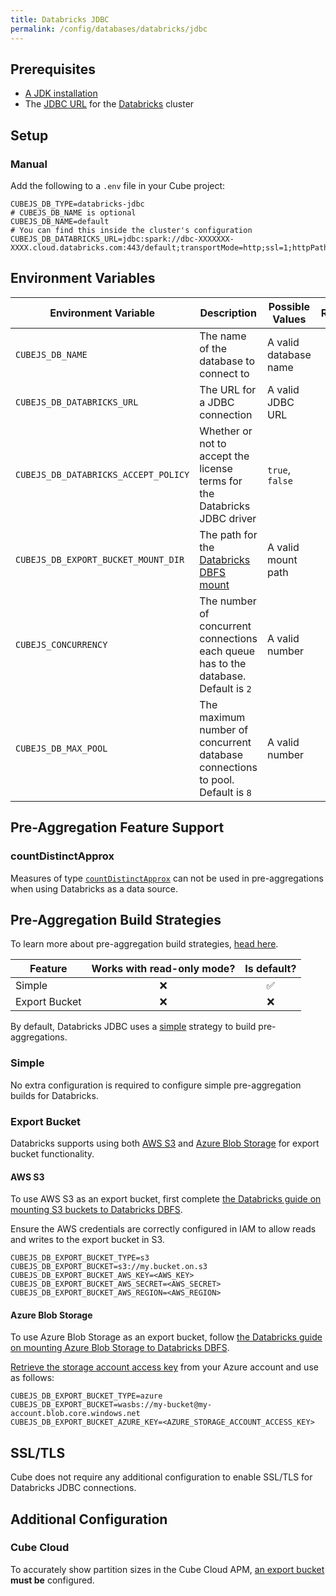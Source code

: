 ```yaml
---
title: Databricks JDBC
permalink: /config/databases/databricks/jdbc
---
```


## Prerequisites

- [A JDK installation][gh-cubejs-jdbc-install]
- The [JDBC URL][databricks-docs-jdbc-url] for the [Databricks][databricks]
  cluster

## Setup

### Manual

Add the following to a `.env` file in your Cube project:

```dotenv
CUBEJS_DB_TYPE=databricks-jdbc
# CUBEJS_DB_NAME is optional
CUBEJS_DB_NAME=default
# You can find this inside the cluster's configuration
CUBEJS_DB_DATABRICKS_URL=jdbc:spark://dbc-XXXXXXX-XXXX.cloud.databricks.com:443/default;transportMode=http;ssl=1;httpPath=sql/protocolv1/o/XXXXX/XXXXX;AuthMech=3;UID=token;PWD=XXXXX
```

## Environment Variables

| Environment Variable                 | Description                                                                         | Possible Values       | Required |
| ------------------------------------ | ----------------------------------------------------------------------------------- | --------------------- | :------: |
| `CUBEJS_DB_NAME`                     | The name of the database to connect to                                              | A valid database name |    ✅    |
| `CUBEJS_DB_DATABRICKS_URL`           | The URL for a JDBC connection                                                       | A valid JDBC URL      |    ✅    |
| `CUBEJS_DB_DATABRICKS_ACCEPT_POLICY` | Whether or not to accept the license terms for the Databricks JDBC driver           | `true`, `false`       |    ✅    |
| `CUBEJS_DB_EXPORT_BUCKET_MOUNT_DIR`  | The path for the [Databricks DBFS mount][databricks-docs-dbfs]                      | A valid mount path    |    ❌    |
| `CUBEJS_CONCURRENCY`                 | The number of concurrent connections each queue has to the database. Default is `2` | A valid number        |    ❌    |
| `CUBEJS_DB_MAX_POOL`                 | The maximum number of concurrent database connections to pool. Default is `8`       | A valid number        |    ❌    |

## Pre-Aggregation Feature Support

### countDistinctApprox

Measures of type
[`countDistinctApprox`][ref-schema-ref-types-formats-countdistinctapprox] can
not be used in pre-aggregations when using Databricks as a data source.

## Pre-Aggregation Build Strategies

<InfoBox>

To learn more about pre-aggregation build strategies, [head
here][ref-caching-using-preaggs-build-strats].

</InfoBox>

| Feature       | Works with read-only mode? | Is default? |
| ------------- | :------------------------: | :---------: |
| Simple        |             ❌             |     ✅      |
| Export Bucket |             ❌             |     ❌      |

By default, Databricks JDBC uses a [simple][self-preaggs-simple] strategy to
build pre-aggregations.

### Simple

No extra configuration is required to configure simple pre-aggregation builds
for Databricks.

### Export Bucket

Databricks supports using both [AWS S3][aws-s3] and [Azure Blob
Storage][azure-bs] for export bucket functionality.

#### AWS S3

To use AWS S3 as an export bucket, first complete [the Databricks guide on
mounting S3 buckets to Databricks DBFS][databricks-docs-dbfs-s3].

<InfoBox>

Ensure the AWS credentials are correctly configured in IAM to allow reads and
writes to the export bucket in S3.

</InfoBox>

```dotenv
CUBEJS_DB_EXPORT_BUCKET_TYPE=s3
CUBEJS_DB_EXPORT_BUCKET=s3://my.bucket.on.s3
CUBEJS_DB_EXPORT_BUCKET_AWS_KEY=<AWS_KEY>
CUBEJS_DB_EXPORT_BUCKET_AWS_SECRET=<AWS_SECRET>
CUBEJS_DB_EXPORT_BUCKET_AWS_REGION=<AWS_REGION>
```

#### Azure Blob Storage

To use Azure Blob Storage as an export bucket, follow [the Databricks guide on
mounting Azure Blob Storage to Databricks DBFS][databricks-docs-dbfs-azure].

[Retrieve the storage account access key][azure-bs-docs-get-key] from your Azure
account and use as follows:

```dotenv
CUBEJS_DB_EXPORT_BUCKET_TYPE=azure
CUBEJS_DB_EXPORT_BUCKET=wasbs://my-bucket@my-account.blob.core.windows.net
CUBEJS_DB_EXPORT_BUCKET_AZURE_KEY=<AZURE_STORAGE_ACCOUNT_ACCESS_KEY>
```

## SSL/TLS

Cube does not require any additional configuration to enable SSL/TLS for
Databricks JDBC connections.

## Additional Configuration

### Cube Cloud

To accurately show partition sizes in the Cube Cloud APM, [an export
bucket][self-preaggs-export-bucket] **must be** configured.

[aws-s3]: https://aws.amazon.com/s3/
[azure-bs]: https://azure.microsoft.com/en-gb/services/storage/blobs/
[azure-bs-docs-get-key]:
  https://docs.microsoft.com/en-us/azure/storage/common/storage-account-keys-manage?toc=%2Fazure%2Fstorage%2Fblobs%2Ftoc.json&tabs=azure-portal#view-account-access-keys
[databricks]: https://databricks.com/
[databricks-docs-dbfs]:
  https://docs.databricks.com/data/databricks-file-system.html#mount-object-storage-to-dbfs
[databricks-docs-dbfs-azure]:
  https://docs.databricks.com/data/data-sources/azure/azure-storage.html#mount-azure-blob-storage-containers-to-dbfs
[databricks-docs-dbfs-s3]:
  https://docs.databricks.com/data/data-sources/aws/amazon-s3.html#access-s3-buckets-through-dbfs
[databricks-docs-jdbc-url]:
  https://docs.databricks.com/integrations/bi/jdbc-odbc-bi.html#get-server-hostname-port-http-path-and-jdbc-url
[gh-cubejs-jdbc-install]:
  https://github.com/cube-js/cube.js/blob/master/packages/cubejs-jdbc-driver/README.md#java-installation
[ref-caching-large-preaggs]: /caching/using-pre-aggregations#export-bucket
[ref-caching-using-preaggs-build-strats]:
  /caching/using-pre-aggregations#pre-aggregation-build-strategies
[ref-schema-ref-types-formats-countdistinctapprox]:
  /schema/reference/types-and-formats#count-distinct-approx
[self-preaggs-simple]: #simple
[self-preaggs-export-bucket]: #export-bucket
